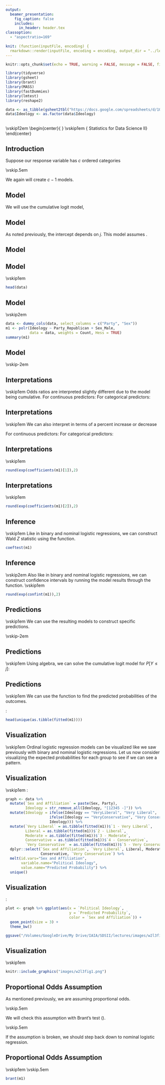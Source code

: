 ```yaml
---
output: 
  beamer_presentation:
    fig_caption: false
    includes:
      in_header: header.tex
classoption: 
  - "aspectratio=169"
  
knit: (function(inputFile, encoding) {
  rmarkdown::render(inputFile, encoding = encoding, output_dir = "../lectures/PDF") })
---
```


```r
knitr::opts_chunk$set(echo = TRUE, warning = FALSE, message = FALSE, fig.path = "images")

library(tidyverse)
library(gsheet)
library(brant)
library(MASS)
library(fastDummies)
library(lmtest)
library(reshape2)

data <- as_tibble(gsheet2tbl("https://docs.google.com/spreadsheets/d/1Q8ZS-umaaSHbPA3gGEy-UConGON_1_oNR_O6Wpsf7bE/edit?usp=sharing"))
data$Ideology <- as.factor(data$Ideology)

```


## {.standout} 
\vskip12em
\begin{center}{\color{white} \huge \textbf{Ordinal Logistic Regression}} \vskip1em
{\color{white} \Large Statistics for Data Science II}
\end{center}


## Introduction

Suppose our response variable has $c$ ordered categories 
\begin{itemize}
    \item e.g., classification of student: freshman, sophomore, junior, senior
\end{itemize} \vskip.5em

We again will create $c-1$ models.
\begin{itemize}
    \item The $\hat{\beta}_i$ will be the same across the models.
    \item The $\hat{\beta}_0$ will change for each category.
\end{itemize}

## Model

We will use the cumulative logit model,
\begin{align*}
  \text{logit}\left( P[Y \le j] \right) &= \hat{\beta}_{0j} + \hat{\beta}_{1} X_1 + \hdots + \hat{\beta}_{k} X_k \\
  \log \left( \frac{P[Y \le j]}{1 - P[Y \le j]} \right)&= \hat{\beta}_{0j} + \hat{\beta}_{1} X_1 + \hdots + \hat{\beta}_{k} X_k \\
  \log \left( \frac{\pi_1 + \hdots + \pi_j }{\pi_{j+1} + \hdots \pi_{c}} \right) &= \hat{\beta}_{0j} + \hat{\beta}_{1} X_1 + \hdots + \hat{\beta}_{k} X_k
\end{align*}

## Model

As noted previously, the intercept depends on $j$.
\begin{itemize}
    \item This means that curves will have the same shape $\forall \ j$. 
    \item We are just shifting the curve along the $x$-axis, depending on the response category. 
\end{itemize}

This model assumes \textit{proportional odds}.
\begin{itemize}
    \item For each predictor included in the model, the slopes across two outcomes response levels are the same, regardless of which two responses we consider. 
\end{itemize}

## Model

\textbf{Example:}
\begin{itemize}
  \item Consider data from a General Social Survey, relating political ideology to political party affiliation. Political ideology has a five-point ordinal scale, ranging from very liberal ($Y=1$) to very conservative ($Y=5$). Let $X$ be an indicator variable for political party, with $X = 1$ for Democrats and $X = 0$ for Republicans. We will construct an ordinal logistic regression model that models political ideology as a function of political party and sex.
\end{itemize}

## Model

\vskip1em
\textbf{Example:}
```r
head(data)
```

## Model

\vskip2em
\textbf{Example:}
\tiny
```r
data <- dummy_cols(data, select_columns = c("Party", "Sex"))
m1 <- polr(Ideology ~ Party_Republican + Sex_Male,
           data = data, weights = Count, Hess = TRUE)
summary(m1)
```

## Model

\textbf{Example:}
\begin{itemize}
  \item The resulting models are:
\end{itemize} \vskip-2em
\begin{align*}
  \text{logit}\left( P[Y \le \text{V. Lib.}] \right) &= -1.45 + 0.96 \text{repub.} + 0.12 \text{male} \\
  \text{logit}\left( P[Y \le \text{Lib.}] \right) &= -0.46 + 0.96 \text{repub.} + 0.12 \text{male} \\
  \text{logit}\left( P[Y \le \text{Mod.}] \right) &= 1.26 + 0.96 \text{repub.} +0.12 \text{male} \\
  \text{logit}\left( P[Y \le \text{Cons.}] \right) &= 2.09 + 0.96 \text{repub.} +0.12 \text{male} 
\end{align*}
\begin{itemize}
  \item Note that $P[Y \le \text{V. Cons.}]=1$, thus, does not need a model.
\end{itemize}



## Interpretations

\vskip1em
Odds ratios are interpreted slightly different due to the model being cumulative. 
\begin{itemize}
    \item The change in odds does not depend on the category of the response.
\end{itemize}

For continuous predictors:
\begin{itemize}
  \item For a one [predictor unit] increase in [predictor], the odds in favor of [the response category $j$] or lower, as compared to higher than [the response category $j$], are multiplied by e$^{\hat{\beta}_i}$.
\end{itemize}

For categorical predictors:
\begin{itemize}
  \item As compared to [the reference category], the odds in favor of [the response category $j$] or lower, as compared to higher than [the response category $j$], for [the predictor category of interest] are multiplied by e$^{\hat{\beta}_i}$.
\end{itemize}

## Interpretations

\vskip1em
We can also interpret in terms of a percent increase or decrease

For continuous predictors:
\begin{itemize}
  \item For a one [predictor unit] increase in [predictor], the odds in favor of [the response category $j$] or lower, as compared to higher than [the response category $j$], are [increased or decreased] by [100(e$^{\hat{\beta}_i}$-1)\% or 100(1-e$^{\hat{\beta}_i}$)\%].
\end{itemize}

For categorical predictors:
\begin{itemize}
  \item As compared to [the reference category], the odds in favor of [the response category $j$] or lower, as compared to higher than [the response category $j$], for [the predictor category of interest] are [increased or decreased] by [100(e$^{\hat{\beta}_i}$-1)\% or 100(1-e$^{\hat{\beta}_i}$)\%].
\end{itemize}

## Interpretations

\vskip1em
\textbf{Example:}
\begin{itemize}
  \item For the political ideology data,
\end{itemize}

\small
```r
round(exp(coefficients(m1)[1]),2)
```

\normalsize
\begin{itemize}
  \item For any fixed $j$, the estimated odds that a Republican's response is in the conservative direction rather than the liberal direction are $e^{0.9636} = 2.62$ times the estimated odds for Democrats.
\begin{itemize}
  \item This is a 62\% decrease in odds as compared to Democrats.
\end{itemize}
\end{itemize}

## Interpretations

\vskip1em
\textbf{Example:}
\begin{itemize}
  \item For the political ideology data,
\end{itemize}

\small
```r
round(exp(coefficients(m1)[2]),2)
```

\normalsize
\begin{itemize}
  \item For any fixed $j$, the estimated odds that a male's response is in the conservative direction rather than the liberal direction are $e^{0.1169} = 1.12$ times the estimated odds for females.
  \begin{itemize}
    \item This is a 12\% increase in odds as compared to females.
  \end{itemize}
\end{itemize}

## Inference

\vskip1em
Like in binary and nominal logistic regressions, we can construct Wald $Z$ statistic using the \texttt{coeftest()} function.

\textbf{Example:}
\tiny
```r
coeftest(m1)
```

\normalsize
\begin{itemize}
  \item Party affiliation is a significant predictor of political ideology ($p<0.001$), but biological sex is not ($p=0.359$).
\end{itemize}

## Inference

\vskip2em
Also like in binary and nominal logistic regressions, we can construct confidence intervals by running the model results through the \texttt{confint()} function. \vskip1em

\textbf{Example:}
\scriptsize
```r
round(exp(confint(m1)),2)
```

\normalsize
\begin{itemize}
  \item Thus, the 95\% CI for the OR for party affiliation (republican vs. democrat) is (0.30, 0.49) and for biological sex (male vs. female) is (0.88, 1.44).
\end{itemize}


## Predictions

\vskip1em
We can use the resulting models to construct specific predictions. 
\begin{itemize}
  \item This may require some calculations due to the nature of the cumulative models.
  \item In our example, the model order is V. Lib $\to$ Lib. $\to$ Mod. $\to$ Cons. $\to$ V. Cons.
  \begin{itemize}
    \item If we want the individual probabilities,
  \end{itemize}
\end{itemize} \vskip-2em
\begin{align*}
  P[Y = \text{V. Lib}] &= P[Y \le \text{V. Lib}] \\
  P[Y = \text{Lib.}] &= P[Y \le \text{Lib.}] - P[Y \le \text{V. Lib}] \\
  P[Y = \text{Mod.}] &= P[Y \le \text{Mod.}] - P[Y \le \text{Lib.}] \\
  P[Y = \text{Cons.}] &= P[Y \le \text{Cons.}] - P[Y \le \text{Mod.}] \\
  P[Y = \text{V. Cons.}] &= 1 - P[Y \le \text{Cons.}]
\end{align*}

## Predictions

\vskip1em
Using algebra, we can solve the cumulative logit model for $P[Y \le j]$:
\begin{align*}
  \log \left( \frac{P[Y \le j]}{1 - P[Y \le j]} \right)&= \hat{\beta}_{0j} + \hat{\beta}_{1} X_1 + \hdots + \hat{\beta}_{k} X_k \\
  \frac{P[Y \le j]}{1 - P[Y \le j]} &= \exp \left\{ \hat{\beta}_{0j} + \hat{\beta}_{1} X_1 + \hdots + \hat{\beta}_{k} X_k \right\} \\
  & \vdots \\
  P[Y \le j] &= \frac{\exp \left\{ \hat{\beta}_{0j} + \hat{\beta}_{1} X_1 + \hdots + \hat{\beta}_{k} X_k \right\}}{1 + \exp \left\{ \hat{\beta}_{0j} + \hat{\beta}_{1} X_1 + \hdots + \hat{\beta}_{k} X_k \right\}}
\end{align*}

## Predictions

\vskip1em
We can use the \texttt{fitted()} function to find the predicted probabilities of the outcomes.

\textbf{Example}:

\scriptsize
```r
head(unique(as.tibble(fitted(m1))))
```


## Visualization

\vskip1em
Ordinal logistic regression models can be visualized like we saw previously with binary and nominal logistic regressions.
\begin{itemize}
  \item Because we do not have a categorical predictor in the example model, we cannot construct the curve as we did before.
\end{itemize}

Let us now consider visualizing the expected probabilities for each group to see if we can see a pattern.
\begin{itemize}
  \item $y$-axis: predicted probability
  \item $x$-axis: possible responses
  \item dots: colored by sex and/or political affiliation
\end{itemize}

## Visualization

\vskip1em
\textbf{Example}:

\scriptsize
```r
graph <- data %>% 
  mutate(`Sex and Affiliation` = paste(Sex, Party),
         Ideology = str_remove_all(Ideology, "[12345 -]")) %>%
  mutate(Ideology = ifelse(Ideology == "VeryLiberal", "Very Liberal",
                    ifelse(Ideology == "VeryConservative", "Very Conservative", 
                    Ideology))) %>%
  mutate(`Very Liberal` = as.tibble(fitted(m1))$`1 - Very Liberal`,
         Liberal = as.tibble(fitted(m1))$`2 - Liberal`,
         Moderate = as.tibble(fitted(m1))$`3 - Moderate`,
         Conservative = as.tibble(fitted(m1))$`4 - Conservative`,
         `Very Conservative` = as.tibble(fitted(m1))$`5 - Very Conservative`) %>%
  dplyr::select(`Sex and Affiliation`, `Very Liberal`, Liberal, Moderate,
                Conservative, `Very Conservative`) %>%
  melt(id.vars="Sex and Affiliation", 
       variable.name="Political Ideology",
       value.name="Predicted Probability") %>%
  unique()
```

## Visualization

\textbf{Example}:

\scriptsize
```r
plot <- graph %>% ggplot(aes(x = `Political Ideology`, 
                             y = `Predicted Probability`,
                             color = `Sex and Affiliation`)) +
  geom_point(size = 3) + 
  theme_bw()
```

```r
ggsave("/Volumes/GoogleDrive/My Drive/IAIA/SDSII/lectures/images/w2l3fig1.png")
```

## Visualization

\vskip1em
\textbf{Example:}

```r
knitr::include_graphics("images/w2l3fig1.png")
```

## Proportional Odds Assumption

As mentioned previously, we are assuming proportional odds. 
\begin{itemize}
  \item This means that the slope is the same, regardless of what response category we're looking at.
\end{itemize} \vskip.5em

We will check this assumption with Brant's test (\href{https://www.jstor.org/stable/2532457}{article here}).
\begin{itemize}
  \item Briefly, this will construct a $\chi^2$ test for every predictor in the model.
  \item If $p<\alpha$, the assumption is broken.
\end{itemize} \vskip.5em

If the assumption is broken, we should step back down to nominal logistic regression.

## Proportional Odds Assumption

\vskip1em
\textbf{Example:} \vskip.5em
\scriptsize
```r
brant(m1)
```
\normalsize
\begin{itemize}
  \item All $p > \alpha$, thus, we meet the proportional odds assumption.
\end{itemize}